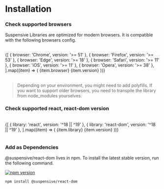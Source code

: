 
# Installation

<Steps>

### Check supported browsers

Suspensive Libraries are optimized for modern browsers. It is compatible with the following browsers config.

<br />

<Table>
  <tbody>
    {[
      { browser: 'Chrome', version: '>= 51' },
      { browser: 'Firefox', version: '>= 53' },
      { browser: 'Edge', version: '>= 18' },
      { browser: 'Safari', version: '>= 11' },
      { browser: 'iOS', version: '>= 11' },
      { browser: 'Opera', version: '>= 38' },
    ].map((item) => (
      <Table.Tr key={item.browser}>
        <Table.Td>{item.browser}</Table.Td>
        <Table.Td className="text-center">{item.version}</Table.Td>
      </Table.Tr>
    ))}
  </tbody>
</Table>

> Depending on your environment, you might need to add polyfills. If you want to support older browsers, you need to transpile the library from node_modules yourselves.

### Check supported react, react-dom version

<br />

<Table>
  <tbody>
    {[
      { library: 'react', version: '^18 || ^19' },
      { library: 'react-dom', version: '^18 || ^19' },
    ].map((item) => (
      <Table.Tr key={item.library}>
        <Table.Td>{item.library}</Table.Td>
        <Table.Td className="text-center">{item.version}</Table.Td>
      </Table.Tr>
    ))}
  </tbody>
</Table>

### Add as Dependencies

@suspensive/react-dom lives in npm. To install the latest stable version, run the following command.

[![npm version](https://img.shields.io/npm/v/@suspensive/react-dom?color=000&labelColor=000&logo=npm&label=)](https://www.npmjs.com/package/@suspensive/react-dom)

```shell npm2yarn
npm install @suspensive/react-dom
```

</Steps>

